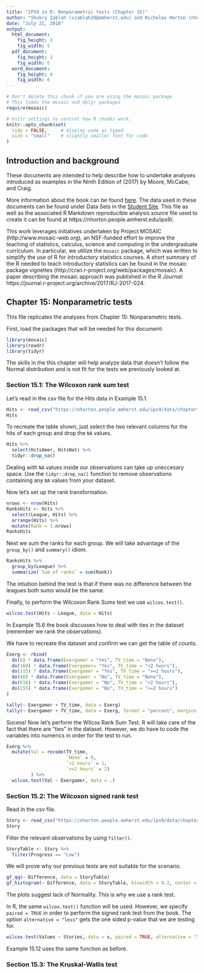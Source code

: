 ```yaml
---
title: "IPS9 in R: Nonparametric tests (Chapter 15)"
author: "Shukry Zablah (szablah20@amherst.edu) and Nicholas Horton (nhorton@amherst.edu)"
date: "July 21, 2018"
output: 
  html_document:
    fig_height: 3
    fig_width: 5
  pdf_document:
    fig_height: 3
    fig_width: 5
  word_document:
    fig_height: 4
    fig_width: 6
---
```



```r
# Don't delete this chunk if you are using the mosaic package
# This loads the mosaic and dplyr packages
require(mosaic)
```

```r
# knitr settings to control how R chunks work.
knitr::opts_chunk$set(
  tidy = FALSE,     # display code as typed
  size = "small"    # slightly smaller font for code
)
```

## Introduction and background 

These documents are intended to help describe how to undertake analyses introduced 
as examples in the Ninth Edition of \emph{Introduction to the Practice of Statistics} (2017) by Moore, McCabe, and Craig.

More information about the book can be found [here](https://macmillanlearning.com/Catalog/product/introductiontothepracticeofstatistics-ninthedition-moore).
The data used in these documents can be found under Data Sets in the [Student Site](https://www.macmillanlearning.com/catalog/studentresources/ips9e?_ga=2.29224888.526668012.1531487989-1209447309.1529940008#). This
file as well as the associated R Markdown reproducible analysis source file used to create it can be found at https://nhorton.people.amherst.edu/ips9/.

This work leverages initiatives undertaken by Project MOSAIC (http://www.mosaic-web.org), an NSF-funded effort to improve the teaching of statistics, calculus, science and computing in the undergraduate curriculum. In particular, we utilize the `mosaic` package, which was written to simplify the use of R for introductory statistics courses. A short summary of the R needed to teach introductory statistics can be found in the mosaic package vignettes (http://cran.r-project.org/web/packages/mosaic).  A paper describing the mosaic approach was published in the *R Journal*: https://journal.r-project.org/archive/2017/RJ-2017-024.
  
## Chapter 15: Nonparametric tests
This file replicates the analyses from Chapter 15: Nonparametric tests.

First, load the packages that will be needed for this document: 
```r
library(mosaic)
library(readr)
library(tidyr)
```

The skills in the this chapter will help analyze data that doesn't follow the Normal distribution and is not fit for the tests we previously looked at. 

### Section 15.1: The Wilcoxon rank sum test

Let's read in the csv file for the Hits data in Example 15.1. 

```r
Hits <- read_csv("https://nhorton.people.amherst.edu/ips9/data/chapter15/EG15-001HITS.csv")
Hits
```

To recreate the table shown, just select the two relevant columns for the hits of each group and drop the `NA` values. 

```r
Hits %>% 
  select(HitsAmer, HitsNat) %>%
  tidyr::drop_na()
```

Dealing with `NA` values inside our observations can take up uneccesary space. Use the `tidyr::drop_na()` function to remove observations containing any `NA` values from your dataset.  

Now let's set up the rank transformation. 

```r
nrows <- nrow(Hits)
RanksHits <- Hits %>%
  select(League, Hits) %>%
  arrange(Hits) %>%
  mutate(Rank = 1:nrows)
RanksHits
```

Next we sum the ranks for each group. We will take advantage of the `group_by()` and `summary()` idiom.

```r
RanksHits %>%
  group_by(League) %>%
  summarize(`Sum of ranks` = sum(Rank))
```

The intuition behind the test is that if there was no difference between the leagues both sums would be the same. 

Finally, to perform the Wilcoxon Rank Sums test we use `wilcox.test()`.

```r
wilcox.test(Hits ~ League, data = Hits)
```

In Example 15.6 the book discusses how to deal with ties in the dataset (remember we rank the observations).

We have to recreate the dataset and confirm we can get the table of counts. 

```r
Exerg <- rbind(
  do(6) * data.frame(Exergamer = "Yes", TV_time = "None"),
  do(160) * data.frame(Exergamer= "Yes", TV_time = "<2 hours"),
  do(115) * data.frame(Exergamer = "Yes", TV_time = ">=2 hours"),
  do(48) * data.frame(Exergamer = "No", TV_time = "None"),
  do(616) * data.frame(Exergamer = "No", TV_time = "<2 hours"),
  do(255) * data.frame(Exergamer = "No", TV_time = ">=2 hours")
)
```

```r
tally(~ Exergamer + TV_time, data = Exerg)
tally(~ Exergamer + TV_time, data = Exerg, format = "percent", margins = TRUE)
```

Sucess! Now let's perform the Wilcox Rank Sum Test. R will take care of the fact that there are "ties" in the dataset. However, we do have to code the variables into numerics in order for the test to run. 

```r
Exerg %>% 
  mutate(Val = recode(TV_time,
                      `None` = 0,
                      `<2 hours` = 1,
                      `>=2 hours` = 2)
         ) %>% 
  wilcox.test(Val ~ Exergamer, data = .)
```


### Section 15.2: The Wilcoxon signed rank test

Read in the csv file. 

```r
Story <- read_csv("https://nhorton.people.amherst.edu/ips9/data/chapter15/EG15-009STORY.csv")
Story
```

Filter the relevant observations by using `filter()`.

```r
StoryTable <- Story %>%
  filter(Progress == "Low") 
```

We will prove why our previous tests are not suitable for the scenario. 

```r
gf_qq(~ Difference, data = StoryTable)
gf_histogram(~ Difference, data = StoryTable, binwidth = 0.2, center = 0.5)
```

The plots suggest lack of Normality. This is why we use a rank test. 

In R, the same `wilcox.test()` function will be used. However, we specify `paired = TRUE` in order to perform the signed rank test from the book. The option `alternative = "less"` gets the one sided p-value that we are testing for. 

```r
wilcox.test(Values ~ Stories, data = x, paired = TRUE, alternative = "less")
```

Example 15.12 uses the same function as before. 

### Section 15.3: The Kruskal-Wallis test
